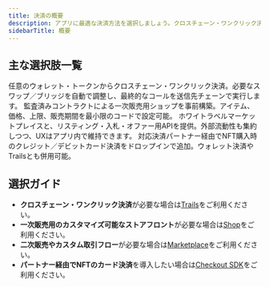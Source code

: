 ```yaml
---
title: 決済の概要
description: アプリに最適な決済方法を選択しましょう。クロスチェーン・ワンクリック決済にはTrailsがおすすめです。Shop／Marketplaceは事前構築済みの直接販売・P2P販売サイトです。Checkout SDKはNFT購入時のカード決済フローを追加します。
sidebarTitle: 概要
---
```


## 主な選択肢一覧

<CardGroup>
  <Card title="Trails" href="/solutions/payments/trails">
    任意のウォレット・トークンからクロスチェーン・ワンクリック決済。必要なスワップ／ブリッジを自動で調整し、最終的なコールを送信先チェーンで実行します。
  </Card>

  <Card title="Shop" href="/solutions/payments/shop/overview">
    監査済みコントラクトによる一次販売用ショップを事前構築。アイテム、価格、上限、販売期間を最小限のコードで設定可能。
  </Card>

  <Card title="Marketplace" href="/solutions/payments/marketplace/overview">
    ホワイトラベルマーケットプレイスと、リスティング・入札・オファー用APIを提供。外部流動性も集約しつつ、UXはアプリ内で維持できます。
  </Card>

  <Card title="Checkout SDK" href="/solutions/payments/checkout-sdk">
    対応決済パートナー経由でNFT購入時のクレジット／デビットカード決済をドロップインで追加。ウォレット決済やTrailsとも併用可能。
  </Card>
</CardGroup>

## 選択ガイド

- **クロスチェーン・ワンクリック決済**が必要な場合は<a href="/solutions/payments/trails">Trails</a>をご利用ください。
- **一次販売用のカスタマイズ可能なストアフロント**が必要な場合は<a href="/solutions/payments/shop/overview">Shop</a>をご利用ください。
- **二次販売やカスタム取引フロー**が必要な場合は<a href="/solutions/payments/marketplace/overview">Marketplace</a>をご利用ください。
- **パートナー経由でNFTのカード決済**を導入したい場合は<a href="/solutions/payments/checkout-sdk">Checkout SDK</a>をご利用ください。